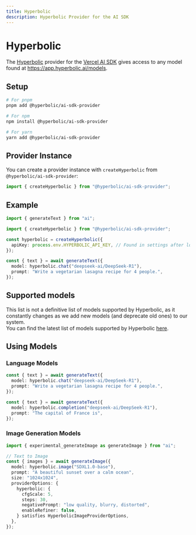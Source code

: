 ```yaml
---
title: Hyperbolic
description: Hyperbolic Provider for the AI SDK
---
```


# Hyperbolic

The [Hyperbolic](https://hyperbolic.ai/) provider for the [Vercel AI SDK](https://sdk.vercel.ai/docs) gives access to any model found at <https://app.hyperbolic.ai/models>.

## Setup

```bash
# For pnpm
pnpm add @hyperbolic/ai-sdk-provider

# For npm
npm install @hyperbolic/ai-sdk-provider

# For yarn
yarn add @hyperbolic/ai-sdk-provider
```

## Provider Instance

You can create a provider instance with `createHyperbolic` from `@hyperbolic/ai-sdk-provider`:

```ts
import { createHyperbolic } from "@hyperbolic/ai-sdk-provider";
```

## Example

```ts
import { generateText } from "ai";

import { createHyperbolic } from "@hyperbolic/ai-sdk-provider";

const hyperbolic = createHyperbolic({
  apiKey: process.env.HYPERBOLIC_API_KEY, // Found in settings after logging in at https://app.hyperbolic.ai
});

const { text } = await generateText({
  model: hyperbolic.chat("deepseek-ai/DeepSeek-R1"),
  prompt: "Write a vegetarian lasagna recipe for 4 people.",
});
```

## Supported models

This list is not a definitive list of models supported by Hyperbolic, as it constantly changes as we add new models (and deprecate old ones) to our system.  
You can find the latest list of models supported by Hyperbolic [here](https://openrouter.ai/models?fmt=cards&providers=Hyperbolic).

## Using Models

### Language Models

```ts
const { text } = await generateText({
  model: hyperbolic.chat("deepseek-ai/DeepSeek-R1"),
  prompt: "Write a vegetarian lasagna recipe for 4 people.",
});

const { text } = await generateText({
  model: hyperbolic.completion("deepseek-ai/DeepSeek-R1"),
  prompt: "The capital of France is",
});
```

### Image Generation Models

```ts
import { experimental_generateImage as generateImage } from "ai";

// Text to Image
const { images } = await generateImage({
  model: hyperbolic.image("SDXL1.0-base"),
  prompt: "A beautiful sunset over a calm ocean",
  size: "1024x1024",
  providerOptions: {
    hyperbolic: {
      cfgScale: 5,
      steps: 30,
      negativePrompt: "low quality, blurry, distorted",
      enableRefiner: false,
    } satisfies HyperbolicImageProviderOptions,
  },
});
```